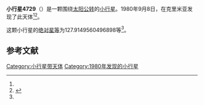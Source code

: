 {{Infobox planet
| bgcolour = #FFFFC0
| name = 4729 Mikhailmil'
| symbol = 
| image = 
| caption = 
| discovery = yes
| discovery_ref = 
| discoverer = {{link-en|柳德米拉·瓦斯列娜·朱然勒娃|Lyudmila Vasilyevna Zhuravleva}}
| discovery_site = [[克里米亚|克里米亚]] 
| discovered = 1980年9月8日
| designations = yes
| mp_name = 
| named_after = 
| alt_names = 1980 RO2/ 1947 UB / 1950 NV / 1950 QM / 1965 BD / 1985 CQ1
| mp_category = [[主带小行星|主带小行星]]
| orbit_ref = <ref name="a">[http://ssd.jpl.nasa.gov/sbdb.cgi?sstr=4729 4729 Mikhailmil'] {{Wayback|url=http://ssd.jpl.nasa.gov/sbdb.cgi?sstr=4729 |date=20201124010443 }}，小行星數據庫瀏覽器（JPL Small-Body Database Browser）－[[美国国家航空航天局|美国国家航空航天局]]喷气推进实验室</ref>
| epoch = 2456400.5 (2013年4月18日更新)
| aphelion = {{convert|2.607265247398059|AU|km|3|abbr=on|lk=out}}
| perihelion = {{convert|1.833758556985444|AU|km|3|abbr=on}}
| semimajor = {{convert|2.220511902191751|AU|km|3|abbr=on}}
| eccentricity = 0.174173057
| period = 1208.587463 [[日|日]]<br />3.31[[儒略年|儒略年]]
| avg_speed = 
| inclination = 2.283905727692358
| asc_node = 251.860049792955
| mean_anomaly = 
| arg_peri = 127.9149560496898
| satellites = 
| physical_characteristics = yes
| dimensions = 
| mass = 
| density = 
| surface_grav = 
| escape_velocity = 
| sidereal_day = 
| axial_tilt = 
| pole_ecliptic_lat = 
| pole_ecliptic_lon = 
| albedo = 
| temperatures= 
| temp_name1 = 
| mean_temp_1 = 
| max_temp_1 = 
| temp_name2 = 
| max_temp_2 = 
| spectral_type = 
| abs_magnitude = 127.9149560496898
}}

'''小行星4729'''（{{lang-en|4729 Mikhailmil'}}）是一颗围绕[[太阳|太阳]][[公转|公转]]的[[小行星|小行星]]。1980年9月8日，{{link-en|柳德米拉·瓦斯列娜·朱然勒娃|Lyudmila Vasilyevna Zhuravleva}}在克里米亚发现了此天体<ref name="a" /><ref>{{cite news|title=小行星列表|url=http://cfa-www.harvard.edu/iau/lists/NumberedMPs.txt|accessdate=2013-07-08|newspaper=哈佛大学|archive-date=2008-05-17|archive-url=https://web.archive.org/web/20080517010638/http://cfa-www.harvard.edu/iau/lists/NumberedMPs.txt|dead-url=no}}</ref>。

这颗小行星的[[绝对星等|绝对星等]]为127.9149560496898等<ref name="a" />。

==参考文献==
{{reflist}}
{{Minor Planet Number|[[小行星4728|小行星4728]]|[[小行星4730|小行星4730]]}}

{{小天体}}

[[Category:小行星带天体|Category:小行星带天体]]
[[Category:1980年发现的小行星|Category:1980年发现的小行星]]

{{asteroid-stub}}
